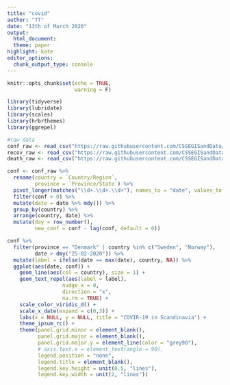 ```yaml
---
title: "covid"
author: "TT"
date: "13th of March 2020"
output:
  html_document:
  theme: paper
highlight: kate
editor_options:
  chunk_output_type: console
---
```


```r
knitr::opts_chunk$set(echo = TRUE, 
                      warning = F)
```

```r
library(tidyverse)
library(lubridate)
library(scales)
library(hrbrthemes)
library(ggrepel)
```

```r
#raw data
conf_raw <- read_csv("https://raw.githubusercontent.com/CSSEGISandData/COVID-19/master/csse_covid_19_data/csse_covid_19_time_series/time_series_19-covid-Confirmed.csv")
recov_raw <- read_csv("https://raw.githubusercontent.com/CSSEGISandData/COVID-19/master/csse_covid_19_data/csse_covid_19_time_series/time_series_19-covid-Recovered.csv")
death_raw <- read_csv("https://raw.githubusercontent.com/CSSEGISandData/COVID-19/master/csse_covid_19_data/csse_covid_19_time_series/time_series_19-covid-Deaths.csv")

conf <- conf_raw %>%  
  rename(country = `Country/Region`,
         province = `Province/State`) %>% 
  pivot_longer(matches("\\d+.\\d+.\\d+"), names_to = "date", values_to = "conf") %>%
  filter(conf > 0) %>% 
  mutate(date = date %>% mdy()) %>% 
  group_by(country) %>% 
  arrange(country, date) %>% 
  mutate(day = row_number(),
         new_conf = conf - lag(conf, default = 0))
```

``` r
conf %>% 
  filter(province == "Denmark" | country %in% c("Sweden", "Norway"),
         date > dmy("25-02-2020")) %>% 
  mutate(label = ifelse(date == max(date), country, NA)) %>% 
  ggplot(aes(date, conf)) +
    geom_line(aes(col = country), size = 1) +
    geom_text_repel(aes(label = label),
                  nudge_x = 0,
                  direction = "x",
                  na.rm = TRUE) +
    scale_color_viridis_d() +
    scale_x_date(expand = c(0,3)) +
    labs(x = NULL, y = NULL, title = "COVIR-19 in Scandinavia") +
    theme_ipsum_rc() +
    theme(panel.grid.minor = element_blank(),
          panel.grid.major = element_blank(),
          panel.grid.major.y = element_line(color = "grey90"),
          # axis.text.x = element_text(angle = 90),
          legend.position = "none",
          legend.title = element_blank(),
          legend.key.height = unit(0.5, "lines"),
          legend.key.width = unit(2, "lines"))
```
